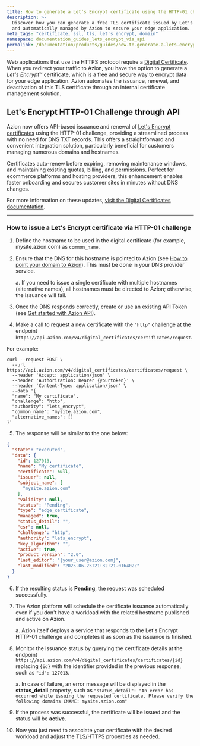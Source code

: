 ```yaml
---
title: How to generate a Let’s Encrypt certificate using the HTTP-01 challenge for your application via API
description: >-
  Discover how you can generate a free TLS certificate issued by Let's Encrypt
  and automatically managed by Azion to secure your edge application.
meta_tags: "certificate, ssl, tls, let's encrypt, domain"
namespace: documentation_guides_lets_encrypt_via_api
permalink: /documentation/products/guides/how-to-generate-a-lets-encrypt-certificate-via-api/
---
```


Web applications that use the HTTPS protocol require a [Digital Certificate](/en/documentation/products/build/edge-application/digital-certificates/). When you redirect your traffic to Azion, you have the option to generate a *Let's Encrypt*™ certificate, which is a free and secure way to encrypt data for your edge application. Azion automates the issuance, renewal, and deactivation of this TLS certificate through an internal certificate management solution.

## Let's Encrypt HTTP-01 Challenge through API

Azion now offers API-based issuance and renewal of [Let's Encrypt certificates](/en/documentation/products/secure/edge-firewall/digital-certificates/#lets-encrypt-certificate) using the HTTP-01 challenge, providing a streamlined process with no need for DNS TXT records. This offers a straightforward and convenient integration solution, particularly beneficial for customers managing numerous domains and hostnames.

Certificates auto-renew before expiring, removing maintenance windows, and maintaining existing quotas, billing, and permissions. Perfect for ecommerce platforms and hosting providers, this enhancement enables faster onboarding and secures customer sites in minutes without DNS changes.

For more information on these updates, [visit the Digital Certificates documentation](/en/documentation/products/secure/edge-firewall/digital-certificates/#lets-encrypt-certificate).

---

### How to issue a Let's Encrypt certificate via HTTP-01 challenge

1. Define the hostname to be used in the digital certificate (for example, mysite.azion.com) as `common_name`.

2. Ensure that the DNS for this hostname is pointed to Azion (see [How to point your domain to Azion](/en/documentation/products/guides/point-domain-to-azion/)). This must be done in your DNS provider service.

   a. If you need to issue a single certificate with multiple hostnames (alternative names), all hostnames must be directed to Azion; otherwise, the issuance will fail.

3. Once the DNS responds correctly, create or use an existing API Token (see [Get started with Azion API](/en/documentation/products/overview-azion-api/#prerequisites)).

4. Make a call to request a new certificate with the `"http"` challenge at the endpoint `https://api.azion.com/v4/digital_certificates/certificates/request`.

For example:

```shell
curl --request POST \
  --url https://api.azion.com/v4/digital_certificates/certificates/request \
  --header 'Accept: application/json' \
  --header 'Authorization: Bearer {yourtoken}' \
  --header 'Content-Type: application/json' \
  --data '{
  "name": "My certificate",
  "challenge": "http",
  "authority": "lets_encrypt",
  "common_name": "mysite.azion.com",
  "alternative_names": []
}'
```

5. The response will be similar to the one below:

```json
{
  "state": "executed",
  "data": {
    "id": 127013,
    "name": "My certificate",
    "certificate": null,
    "issuer": null,
    "subject_name": [
      "mysite.azion.com"
    ],
    "validity": null,
    "status": "Pending",
    "type": "edge_certificate",
    "managed": true,
    "status_detail": "",
    "csr": null,
    "challenge": "http",
    "authority": "lets_encrypt",
    "key_algorithm": "",
    "active": true,
    "product_version": "2.0",
    "last_editor": "{your_user@azion.com}",
    "last_modified": "2025-06-25T21:32:21.016402Z"
  }
}
```

6. If the resulting status is **Pending**, the request was scheduled successfully.

7. The Azion platform will schedule the certificate issuance automatically even if you don't have a workload with the related hostname published and active on Azion.

   a. Azion itself deploys a service that responds to the Let's Encrypt HTTP-01 challenge and completes it as soon as the issuance is finished.

8. Monitor the issuance status by querying the certificate details at the endpoint `https://api.azion.com/v4/digital_certificates/certificates/{id}` replacing `{id}` with the identifier provided in the previous response, such as `"id": 127013`.

   a. In case of failure, an error message will be displayed in the **status_detail** property, such as `"status_detail": "An error has occurred while issuing the requested certificate. Please verify the following domains CNAME: mysite.azion.com"`

9. If the process was successful, the certificate will be issued and the status will be **active**.

10. Now you just need to associate your certificate with the desired workload and adjust the TLS/HTTPS properties as needed.
